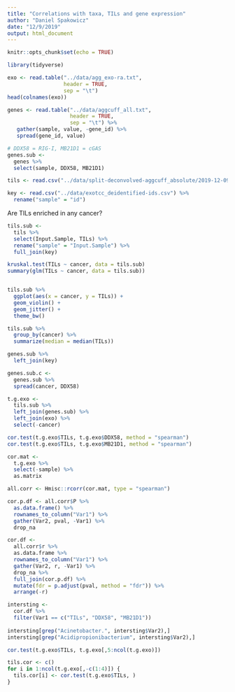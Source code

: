 ```yaml
---
title: "Correlations with taxa, TILs and gene expression"
author: "Daniel Spakowicz"
date: "12/9/2019"
output: html_document
---
```


```r
knitr::opts_chunk$set(echo = TRUE)

library(tidyverse)
```

```r
exo <- read.table("../data/agg_exo-ra.txt",
                  header = TRUE,
                  sep = "\t")
head(colnames(exo))
```

```r
genes <- read.table("../data/aggcuff_all.txt",
                    header = TRUE,
                    sep = "\t") %>%
   gather(sample, value, -gene_id) %>% 
   spread(gene_id, value)

# DDX58 = RIG-I, MB21D1 = cGAS
genes.sub <- 
  genes %>%
  select(sample, DDX58, MB21D1)
```

```r
tils <- read.csv("../data/split-deconvolved-aggcuff_absolute/2019-12-09_cibersort_absolute_aggregated+TILS.csv")
```

```r
key <- read.csv("../data/exotcc_deidentified-ids.csv") %>%
  rename("sample" = "id")
```

Are TILs enriched in any cancer?

```r
tils.sub <- 
  tils %>%
  select(Input.Sample, TILs) %>%
  rename("sample" = "Input.Sample") %>%
  full_join(key)

kruskal.test(TILs ~ cancer, data = tils.sub)
summary(glm(TILs ~ cancer, data = tils.sub))


tils.sub %>%
  ggplot(aes(x = cancer, y = TILs)) +
  geom_violin() +
  geom_jitter() +
  theme_bw()
```

```r
tils.sub %>%
  group_by(cancer) %>%
  summarize(median = median(TILs))
```

```r
genes.sub %>%
  left_join(key)

genes.sub.c <- 
  genes.sub %>%
  spread(cancer, DDX58)
```

```r
t.g.exo <- 
  tils.sub %>%
  left_join(genes.sub) %>%
  left_join(exo) %>%
  select(-cancer)
```

```r
cor.test(t.g.exo$TILs, t.g.exo$DDX58, method = "spearman")
cor.test(t.g.exo$TILs, t.g.exo$MB21D1, method = "spearman")
```

```r
cor.mat <- 
  t.g.exo %>%
  select(-sample) %>%
  as.matrix

all.corr <- Hmisc::rcorr(cor.mat, type = "spearman")

cor.p.df <- all.corr$P %>%
  as.data.frame() %>%
  rownames_to_column("Var1") %>%
  gather(Var2, pval, -Var1) %>%
  drop_na

cor.df <- 
  all.corr$r %>%
  as.data.frame %>%
  rownames_to_column("Var1") %>%
  gather(Var2, r, -Var1) %>%
  drop_na %>%
  full_join(cor.p.df) %>%
  mutate(fdr = p.adjust(pval, method = "fdr")) %>%
  arrange(-r)

intersting <- 
  cor.df %>%
  filter(Var1 == c("TILs", "DDX58", "MB21D1"))
  
intersting[grep("Acinetobacter.", intersting$Var2),]
intersting[grep("Acidipropionibacterium", intersting$Var2),]
```

```r
cor.test(t.g.exo$TILs, t.g.exo[,5:ncol(t.g.exo)])

tils.cor <- c()
for i in 1:ncol(t.g.exo[,-c(1:4)]) {
  tils.cor[i] <- cor.test(t.g.exo$TILs, )
}
```


